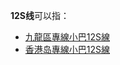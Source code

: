 {{线路名消歧义}}
'''12S线'''可以指：
* [[九龍區專線小巴12S線|九龍區專線小巴12S線]]
* [[香港岛專線小巴12S線|香港岛專線小巴12S線]]

{{disambig|cat=四字路线名消歧义}}